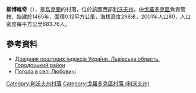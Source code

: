 {{coord|49|45|16|N|23|46|37|E|scale:100000|display=title}}

'''柳博維奇'''（{{lang-uk|Любовичі}}），是[[烏克蘭|烏克蘭]]的村落，位於該國西部[[利沃夫州|利沃夫州]]，由[[戈羅多克區|戈羅多克區]]負責管轄，始建於1465年，面積0.12平方公里，海拔高度298米，2001年人口80，人口密度每平方公里683.76人。

==參考資料==
*[http://www.uaidx.com/13/301/index Довідник поштових індексів України. Львівська область. Городоцький район] {{Wayback|url=http://www.uaidx.com/13/301/index |date=20161001112734 }}
* [http://weather.in.ua/ua/l'vovskaja/14183 Погода в селі Любовичі] {{Wayback|url=http://weather.in.ua/ua/l%27vovskaja/14183 |date=20111221153519 }}

{{DEFAULTSORT:Любовичі}}
[[Category:利沃夫州村落|Category:利沃夫州村落]]
[[Category:戈羅多克區村落_(利沃夫州)|Category:戈羅多克區村落 (利沃夫州)]]


{{Lviv-geo-stub}}